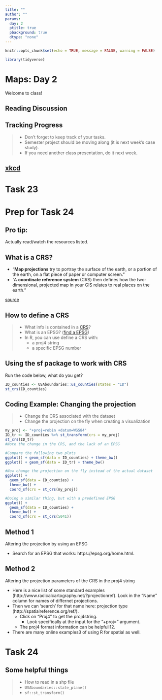 ```yaml
---
title: ""
author: ""
params:
  day: 2
  ptitle: true
  pbackground: true
  dtype: "none"
---
```


```r
knitr::opts_chunk$set(echo = TRUE, message = FALSE, warning = FALSE)

library(tidyverse)
```

# Maps: Day 2 {data-background=#f7d754}

Welcome to class!

## Reading Discussion

## Tracking Progress

> - Don't forget to keep track of your tasks.
> - Semester project should be moving along (it is next week's case study).
>- If you need another class presentation, do it next week.

## [xkcd](https://imgs.xkcd.com/comics/mercator_projection.png)

# Task 23 {data-background=#f7d754}

# Prep for Task 24 {data-background=#f7d754}

## Pro tip:

Actually read/watch the resources listed.

## What is a CRS?

- "**Map projections** try to portray the surface of the earth, or a portion of the earth, on a flat piece of paper or computer screen."
- "A **coordinate reference system** (CRS) then defines how the two-dimensional, projected map in your GIS relates to real places on the earth."

[source](https://docs.qgis.org/3.16/en/docs/gentle_gis_introduction/coordinate_reference_systems.html#)



<!----------------

## Prepping for Class Task

Write out in a sentence what this code is doing. Make sure to catch the key points in your sentence

Note: file_delete and dir_delete are part of the fs package 

```r
pacman::p_load(downloader, sf, fs, tidyverse)
dams_path <- "https://research.idwr.idaho.gov/gis/Spatial/Hydrography/streams_lakes/c_250k/hyd250.zip"
df <- tempfile(); uf <- tempfile()
download(dams_path, df, mode = "wb")
unzip(df, exdir = uf)
rivers <- read_sf(uf)
file_delete(df); dir_delete(uf)

```

---------------->

## How to define a CRS

>- What info is contained in a [CRS](https://mgimond.github.io/Spatial/coordinate-systems-in-r.html#assigning-a-coordinate-system)?
>- What is an EPSG? ([find a EPSG](https://epsg.org/home.html))
>- In R, you can use define a CRS with:
>   - a proj4 string
>   - a specific EPSG number

<!-- EPSG is a set of pre-defined CRS's that is maintained by the IOGP Geomatic's Committee. (Some industry group) -->

## Using the sf package to work with CRS

Run the code below, what do you get?

```r
ID_counties <- USAboundaries::us_counties(states = "ID")
st_crs(ID_counties)
```

## Coding Example: Changing the projection

>- Change the CRS associated with the dataset
>- Change the projection on the fly when creating a visualization

```r
my_proj <- "+proj=robin +datum=WGS84"
ID_tr <- ID_counties %>% st_transform(crs = my_proj)
st_crs(ID_tr)
#Note the change in the CRS, and the lack of an EPSG

#Compare the following two plots
ggplot() + geom_sf(data = ID_counties) + theme_bw()
ggplot() + geom_sf(data = ID_tr) + theme_bw()

#Now change the projection on the fly instead of the actual dataset
ggplot() + 
  geom_sf(data = ID_counties) + 
  theme_bw() +
  coord_sf(crs = st_crs(my_proj))

#Doing a similar thing, but with a predefined EPSG
ggplot() + 
  geom_sf(data = ID_counties) + 
  theme_bw() +
  coord_sf(crs = st_crs(5041))
```

<!-------------------
## Convert to another projection

Go to class activity in I-learn to change your previous tasks's map to a different projection. (or advance to the next two slides). Let's have a few people share.

[Old activity instructions](https://byuistats.github.io/M335/spatial_class.html) 
-------------->

## Method 1

Altering the projection by using an EPSG

* Search for an EPSG that works: https://epsg.org/home.html.

## Method 2

Altering the projection parameters of the CRS in the proj4 string

* Here is a nice list of some standard examples (http://www.radicalcartography.net/?projectionref). Look in the "Name" column for names of differnet projections.
* Then we can 'search' for that name here: projection type (http://spatialreference.org/ref/).
    *  Click on "Proj4" to get the proj4string.
        * Look specifically at the input for the "+proj=" argument.
    *  The proj4 format information can be helpfull12.
* There are many online examples3 of using R for spatial as well.

<!---
Note the use of +lat_0=45 and +lon_0=-115 and what they do your map.
--->

# Task 24 {data-background=#f7d754}

## Some helpful things

>- How to read in a shp file
>- `USAboundaries::state_plane()`
>- `sf::st_transform()`